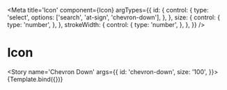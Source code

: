 
<Meta
  title='Icon'
  component={Icon}
  argTypes={{
    id: {
      control: {
        type: 'select',
        options: ['search', 'at-sign', 'chevron-down'],
      },
    },
    size: {
      control: {
        type: 'number',
      },
    },
    strokeWidth: {
      control: {
        type: 'number',
      },
    },
  }}
/>


# Icon

<Story
  name='Chevron Down'
  args={{
    id: 'chevron-down',
    size: '100',
  }}>
  {Template.bind({})}
</Story>

